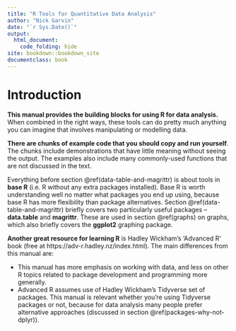 --- 
title: "R Tools for Quantitative Data Analysis"
author: "Nick Garvin"
date: "`r Sys.Date()`"
output:
  html_document:
    code_folding: hide
site: bookdown::bookdown_site
documentclass: book
---

<!-- Bookdown manual here: https://bookdown.org/yihui/bookdown/publishing.html-->

# Introduction {-}

<!-- To do: -->

<!-- Try to design an exercise that covers all of these topics one by one and does something actually realistic, like formatting and plotting superannuation data or something* -->

<!-- Generally this could be made more engaging by asking the reader to use the tools for something interesting in each step. -->


**This manual provides the building blocks for using R for data analysis.** When combined in the right ways, these tools can do pretty much anything you can imagine that involves manipulating or modelling data. 

**There are chunks of example code that you should copy and run yourself**. The chunks include demonstrations that have little meaning without seeing the output. The examples also include many commonly-used functions that are not discussed in the text. 

Everything before section \@ref(data-table-and-magrittr) is about tools in **base R** (i.e. R without any extra packages installed). Base R is worth understanding well no matter what packages you end up using, because base R has more flexibility than package alternatives. Section \@ref(data-table-and-magrittr) briefly covers two particularly useful packages -- **data.table** and **magrittr**. These are used in section \@ref(graphs) on graphs, which also briefly covers the **ggplot2** graphing package. 

**Another great resource for learning R** is Hadley Wickham's 'Advanced R' book (free at https://adv-r.hadley.nz/index.html). The main differences from this manual are:

* This manual has more emphasis on working with data, and less on other R topics related to package development and programming more generally. 
* Advanced R assumes use of Hadley Wickham's Tidyverse set of packages. This manual is relevant whether you're using Tidyverse packages or not, because for data analysis many people prefer alternative approaches (discussed in section \@ref(packages-why-not-dplyr)).

